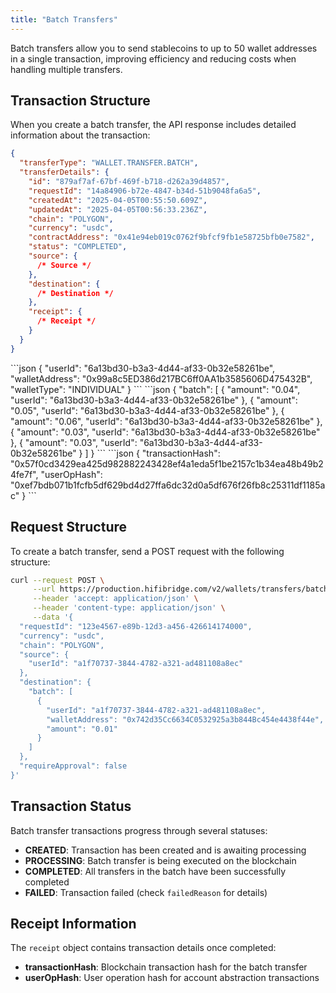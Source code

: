 ```yaml
---
title: "Batch Transfers"
---
```


Batch transfers allow you to send stablecoins to up to 50 wallet addresses in a single transaction, improving efficiency and reducing costs when handling multiple transfers.

## Transaction Structure

When you create a batch transfer, the API response includes detailed information about the transaction:

```json
{
  "transferType": "WALLET.TRANSFER.BATCH",
  "transferDetails": {
    "id": "879af7af-67bf-469f-b718-d262a39d4857",
    "requestId": "14a84906-b72e-4847-b34d-51b9048fa6a5",
    "createdAt": "2025-04-05T00:55:50.609Z",
    "updatedAt": "2025-04-05T00:56:33.236Z",
    "chain": "POLYGON",
    "currency": "usdc",
    "contractAddress": "0x41e94eb019c0762f9bfcf9fb1e58725bfb0e7582",
    "status": "COMPLETED",
    "source": {
      /* Source */
    },
    "destination": {
      /* Destination */
    },
    "receipt": {
      /* Receipt */
    }
  }
}
```

<AccordionGroup>
  <Accordion title="Source">
    ```json
    {
      "userId": "6a13bd30-b3a3-4d44-af33-0b32e58261be",
      "walletAddress": "0x99a8c5ED386d217BC6ff0AA1b3585606D475432B",
      "walletType": "INDIVIDUAL"
    }
    ```
  </Accordion>

  <Accordion title="Destination">
    ```json
    {
      "batch": [
        {
          "amount": "0.04",
          "userId": "6a13bd30-b3a3-4d44-af33-0b32e58261be"
        },
        {
          "amount": "0.05",
          "userId": "6a13bd30-b3a3-4d44-af33-0b32e58261be"
        },
        {
          "amount": "0.06",
          "userId": "6a13bd30-b3a3-4d44-af33-0b32e58261be"
        },
        {
          "amount": "0.03",
          "userId": "6a13bd30-b3a3-4d44-af33-0b32e58261be"
        },
        {
          "amount": "0.03",
          "userId": "6a13bd30-b3a3-4d44-af33-0b32e58261be"
        }
      ]
    }
    ```
  </Accordion>

  <Accordion title="Receipt">
    ```json
    {
      "transactionHash": "0x57f0cd3429ea425d982882243428ef4a1eda5f1be2157c1b34ea48b49b24fe7f",
      "userOpHash": "0xef7bdb071b1fcfb5df629bd4d27ffa6dc32d0a5df676f26fb8c25311df1185ac"
    }
    ```
  </Accordion>
</AccordionGroup>

## Request Structure

To create a batch transfer, send a POST request with the following structure:

```bash
curl --request POST \
     --url https://production.hifibridge.com/v2/wallets/transfers/batches \
     --header 'accept: application/json' \
     --header 'content-type: application/json' \
     --data '{
  "requestId": "123e4567-e89b-12d3-a456-426614174000",
  "currency": "usdc",
  "chain": "POLYGON",
  "source": {
    "userId": "a1f70737-3844-4782-a321-ad481108a8ec"
  },
  "destination": {
    "batch": [
      {
        "userId": "a1f70737-3844-4782-a321-ad481108a8ec",
        "walletAddress": "0x742d35Cc6634C0532925a3b844Bc454e4438f44e",
        "amount": "0.01"
      }
    ]
  },
  "requireApproval": false
}'
```

## Transaction Status

Batch transfer transactions progress through several statuses:

- **CREATED**: Transaction has been created and is awaiting processing
- **PROCESSING**: Batch transfer is being executed on the blockchain
- **COMPLETED**: All transfers in the batch have been successfully completed
- **FAILED**: Transaction failed (check `failedReason` for details)

## Receipt Information

The `receipt` object contains transaction details once completed:

- **transactionHash**: Blockchain transaction hash for the batch transfer
- **userOpHash**: User operation hash for account abstraction transactions
